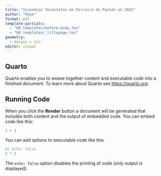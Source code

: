 ```yaml
---
title: "Incendios forestales en Ferreira de Pantón en 2022"
author: "Pepe"
format: pdf
template-partials: 
  - "00_templates/before-body.tex"
  - "00_templates/_titlepage.tex"
geometry: 
  - margin = 1in
editor: visual
---
```


## Quarto

Quarto enables you to weave together content and executable code into a finished document. To learn more about Quarto see <https://quarto.org>.

## Running Code

When you click the **Render** button a document will be generated that includes both content and the output of embedded code. You can embed code like this:

```r
1 + 1
```

You can add options to executable code like this

```r
#| echo: false
2 * 2
```

The `echo: false` option disables the printing of code (only output is displayed).
